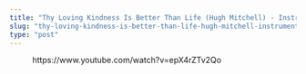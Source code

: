 ```yaml
---
title: "Thy Loving Kindness Is Better Than Life (Hugh Mitchell) - Instrumental (Piano)"
slug: "thy-loving-kindness-is-better-than-life-hugh-mitchell-instrumental-piano"
type: "post"
---
```


<!-- wp:embed {"url":"https://www.youtube.com/watch?v=epX4rZTv2Qo","type":"video","providerNameSlug":"youtube","responsive":true,"className":"wp-embed-aspect-16-9 wp-has-aspect-ratio"} -->
<figure class="wp-block-embed is-type-video is-provider-youtube wp-block-embed-youtube wp-embed-aspect-16-9 wp-has-aspect-ratio"><div class="wp-block-embed__wrapper">
https://www.youtube.com/watch?v=epX4rZTv2Qo
</div></figure>
<!-- /wp:embed -->